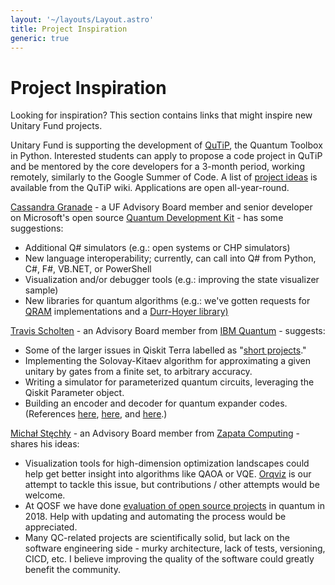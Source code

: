 ```yaml
---
layout: '~/layouts/Layout.astro'
title: Project Inspiration
generic: true
---
```



<PageIntro>

# Project Inspiration

Looking for inspiration? This section contains links that might inspire new Unitary Fund projects.

Unitary Fund is supporting the development of [QuTiP](http://www.qutip.org/), the Quantum Toolbox in Python. Interested students can apply to propose a code project in QuTiP and be mentored by the core developers for a 3-month period, working remotely, similarly to the Google Summer of Code. A list of [project ideas](https://github.com/qutip/qutip/wiki/Google-Summer-of-Code-2020) is available from the QuTiP wiki. Applications are open all-year-round.

</PageIntro>

[Cassandra Granade](https://www.cgranade.com/) - a UF Advisory Board member and senior developer on Microsoft's open source [Quantum Development Kit](https://www.microsoft.com/en-ca/quantum/development-kit) - has some suggestions:

- Additional Q# simulators (e.g.: open systems or CHP simulators)
- New language interoperability; currently, can call into Q# from Python, C#, F#, VB.NET, or PowerShell
- Visualization and/or debugger tools (e.g.: improving the state visualizer sample)
- New libraries for quantum algorithms (e.g.: we've gotten requests for [QRAM](https://arxiv.org/abs/0708.1879) implementations and a [Durr-Hoyer library)](https://arxiv.org/abs/quant-ph/9607014)

[Travis Scholten](http://travisscholten.com/) - an Advisory Board member from [IBM Quantum](https://www.ibm.com/quantum-computing/) - suggests:

- Some of the larger issues in Qiskit Terra labelled as "[short projects](https://github.com/Qiskit/qiskit-terra/labels/short%20project)."
- Implementing the Solovay-Kitaev algorithm for approximating a given unitary by gates from a finite set, to arbitrary accuracy.
- Writing a simulator for parameterized quantum circuits, leveraging the Qiskit Parameter object.
- Building an encoder and decoder for quantum expander codes. (References [here](https://arxiv.org/abs/1504.00822), [here](https://arxiv.org/abs/1808.03821), and [here](http://people.seas.harvard.edu/~madhusudan/courses/Spring2017/scribe/lect13.pdf).)

[Michał Stęchły](https://unitary.fund/www.mustythoughts.com) \- an Advisory Board member from [Zapata Computing](https://www.zapatacomputing.com/) - shares his ideas:

- Visualization tools for high-dimension optimization landscapes could help get better insight into algorithms like QAOA or VQE. [Orqviz](https://github.com/zapatacomputing/orqviz) is our attempt to tackle this issue, but contributions / other attempts would be welcome.
- At QOSF we have done [evaluation of open source projects](https://qosf.org/evaluation/) in quantum in 2018. Help with updating and automating the process would be appreciated.
- Many QC-related projects are scientifically solid, but lack on the software engineering side - murky architecture, lack of tests, versioning, CICD, etc. I believe improving the quality of the software could greatly benefit the community.
